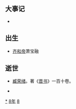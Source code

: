 {{yearTOC|488|北魏'''[[太和_(北魏孝文帝)|太和]]十二年'''；柔然'''[[太平_(柔然)|太平]]四年'''；南朝齐'''[[永明|永明]]六年'''}}

== 大事记 ==
*

== 出生 ==
*[[齐和帝|齐和帝]]萧宝融

== 逝世 ==

* [[臧荣绪|臧荣绪]]。著《[[晋书|晋书]]》一百十卷。
{{Wikisource year mention}}
*

[[Category:488年|*]]
[[Category:480年代|8年]]
[[Category:5世纪各年|8]]